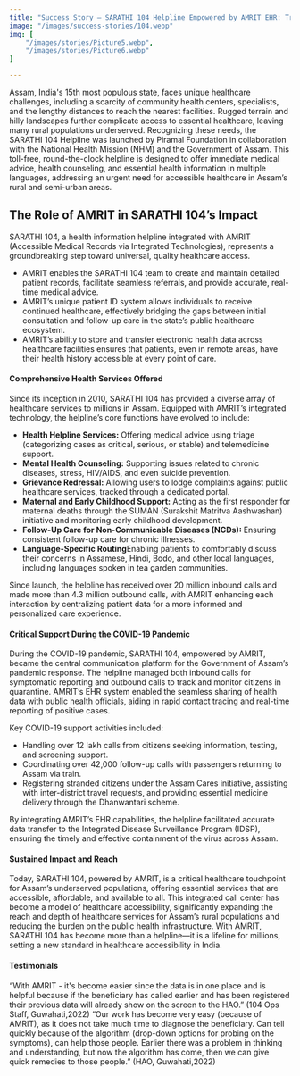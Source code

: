 ```yaml
---
title: "Success Story – SARATHI 104 Helpline Empowered by AMRIT EHR: Transforming Access to Healthcare in Assam"
image: "/images/success-stories/104.webp"
img: [
    "/images/stories/Picture5.webp",
    "/images/stories/Picture6.webp"
]

---
```


Assam, India's 15th most populous state, faces unique healthcare challenges, including a scarcity of community health centers, specialists, and the lengthy distances to reach the nearest facilities. Rugged terrain and hilly landscapes further complicate access to essential healthcare, leaving many rural populations underserved. Recognizing these needs, the SARATHI 104 Helpline was launched by Piramal Foundation in collaboration with the National Health Mission (NHM) and the Government of Assam. This toll-free, round-the-clock helpline is designed to offer immediate medical advice, health counseling, and essential health information in multiple languages, addressing an urgent need for accessible healthcare in Assam’s rural and semi-urban areas.

<strong>
<h2>The Role of AMRIT in SARATHI 104’s Impact</h2>
</strong>

SARATHI 104, a health information helpline integrated with AMRIT (Accessible Medical Records via Integrated Technologies), represents a groundbreaking step toward universal, quality healthcare access.

<ul>
<li>AMRIT enables the SARATHI 104 team to create and maintain detailed patient records, facilitate seamless referrals, and provide accurate, real-time medical advice.</li>
<li>AMRIT’s unique patient ID system allows individuals to receive continued healthcare, effectively bridging the gaps between initial consultation and follow-up care in the state’s public healthcare ecosystem. </li>
<li>AMRIT’s ability to store and transfer electronic health data across healthcare facilities ensures that patients, even in remote areas, have their health history accessible at every point of care.</li>
</ul>

<h4>Comprehensive Health Services Offered</h4>

Since its inception in 2010, SARATHI 104 has provided a diverse array of healthcare services to millions in Assam. Equipped with AMRIT’s integrated technology, the helpline’s core functions have evolved to include:

<ul>
<li><strong>Health Helpline Services:</strong> Offering medical advice using triage (categorizing cases as critical, serious, or stable) and telemedicine support.</li>
<li><strong>Mental Health Counseling:</strong> Supporting issues related to chronic diseases, stress, HIV/AIDS, and even suicide prevention.</li>
<li>
<strong>Grievance Redressal:</strong> Allowing users to lodge complaints against public healthcare services, tracked through a dedicated portal.
</li>
<li>
<strong>Maternal and Early Childhood Support:</strong> Acting as the first responder for maternal deaths through the SUMAN (Surakshit Matritva Aashwashan)  initiative and monitoring early childhood development.
</li>
<li>
<strong>Follow-Up Care for Non-Communicable Diseases (NCDs): </strong> Ensuring consistent follow-up care for chronic illnesses.
</li>
<li><strong>Language-Specific Routing</strong>Enabling patients to comfortably discuss their concerns in Assamese, Hindi, Bodo, and other local languages, including languages spoken in tea garden communities.</li>
</ul>

Since launch, the helpline has received over 20 million inbound calls and made more than 4.3 million outbound calls, with AMRIT enhancing each interaction by centralizing patient data for a more informed and personalized care experience.

<h4>Critical Support During the COVID-19 Pandemic</h4>

During the COVID-19 pandemic, SARATHI 104, empowered by AMRIT, became the central communication platform for the Government of Assam’s pandemic response. The helpline managed both inbound calls for symptomatic reporting and outbound calls to track and monitor citizens in quarantine. AMRIT’s EHR system enabled the seamless sharing of health data with public health officials, aiding in rapid contact tracing and real-time reporting of positive cases.

Key COVID-19 support activities included:
<ul>
<li>Handling over 12 lakh calls from citizens seeking information, testing, and screening support.</li>
<li>Coordinating over 42,000 follow-up calls with passengers returning to Assam via train.</li>
<li>Registering stranded citizens under the Assam Cares initiative, assisting with inter-district travel requests, and providing essential medicine delivery through the Dhanwantari scheme.</li>
</ul>

By integrating AMRIT’s EHR capabilities, the helpline facilitated accurate data transfer to the Integrated Disease Surveillance Program (IDSP), ensuring the timely and effective containment of the virus across Assam.

<h4>Sustained Impact and Reach</h4>

Today, SARATHI 104, powered by AMRIT, is a critical healthcare touchpoint for Assam’s underserved populations, offering essential services that are accessible, affordable, and available to all. This integrated call center has become a model of healthcare accessibility, significantly expanding the reach and depth of healthcare services for Assam’s rural populations and reducing the burden on the public health infrastructure.
With AMRIT, SARATHI 104 has become more than a helpline—it is a lifeline for millions, setting a new standard in healthcare accessibility in India.

<h4>Testimonials</h4>

“With AMRIT - it's become easier since the data is in one place and is helpful because if the beneficiary has called earlier and has been registered their previous data will already show on the screen to the HAO.” (104 Ops Staff, Guwahati,2022)
“Our work has become very easy (because of AMRIT), as it does not take much time to diagnose the beneficiary. Can tell quickly because of the algorithm (drop-down options for probing on the symptoms), can help those people. Earlier there was a problem in thinking and understanding, but now the algorithm has come, then we can give quick remedies to those people.” (HAO, Guwahati,2022)
